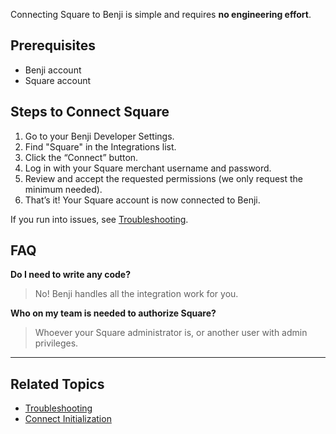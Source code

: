 Connecting Square to Benji is simple and requires **no engineering effort**.

## Prerequisites
- Benji account
- Square account

## Steps to Connect Square
1. Go to your Benji Developer Settings.
2. Find "Square" in the Integrations list.
3. Click the “Connect” button.
4. Log in with your Square merchant username and password.
5. Review and accept the requested permissions (we only request the minimum needed).
6. That’s it! Your Square account is now connected to Benji.

If you run into issues, see [Troubleshooting](./troubleshooting).

## FAQ
**Do I need to write any code?**
> No! Benji handles all the integration work for you. 

**Who on my team is needed to authorize Square?**
> Whoever your Square administrator is, or another user with admin privileges.

---

## Related Topics
- [Troubleshooting](./troubleshooting)
- [Connect Initialization](../connect/initialization) 
